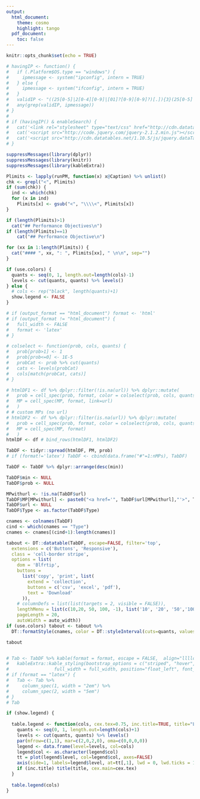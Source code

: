 ```yaml
---
output:
  html_document:
    theme: cosmo
    highlight: tango
  pdf_document:
    toc: false
---
```


<meta charset="UTF-8">
<meta name="google" content="notranslate">
<meta http-equiv="Content-Language" content="en">

```r
knitr::opts_chunk$set(echo = TRUE)
```

```r
# havingIP <- function() {
#   if (.Platform$OS.type == "windows") {
#     ipmessage <- system("ipconfig", intern = TRUE)
#   } else {
#     ipmessage <- system("ifconfig", intern = TRUE)
#   }
#   validIP <- "((25[0-5]|2[0-4][0-9]|[01]?[0-9][0-9]?)[.]){3}(25[0-5]|2[0-4][0-9]|[01]?[0-9][0-9]?)"
#   any(grep(validIP, ipmessage))
# }
# 
# if (havingIP() & enableSearch) {
#   cat('<link rel="stylesheet" type="text/css" href="http://cdn.datatables.net/1.10.5/css/jquery.dataTables.min.css">')
#   cat('<script src="http://code.jquery.com/jquery-2.1.2.min.js"></script>')
#   cat('<script src="http://cdn.datatables.net/1.10.5/js/jquery.dataTables.min.js"></script>')
# }

```

<!-- <script type="text/javascript"> -->
<!--          $(document).ready(function() { -->
<!--              $("table").DataTable({ -->
<!--                "aLengthMenu": [[50, 75, 100, -1], [50, 75, 100, "All"]], -->
<!--                "iDisplayLength": 50 -->
<!--              }); -->
<!--          } ); -->

<!-- </script> -->

```r
suppressMessages(library(dplyr))
suppressMessages(library(knitr))
suppressMessages(library(kableExtra))

Plimits <- lapply(runPM, function(x) x@Caption) %>% unlist()
chk <- grepl("<", Plimits)
if (sum(chk)) {
  ind <- which(chk)  
  for (x in ind)
    Plimits[x] <- gsub("<", "\\\\<", Plimits[x])
}

if (length(Plimits)>1)
  cat("## Performance Objectives\n")
if (length(Plimits)==1)
    cat("## Performance Objective\n")

for (xx in 1:length(Plimits)) {
  cat("#### ", xx, ": ", Plimits[xx], " \n\n", sep="")
}

```

```r
if (use.colors) {
  quants <- seq(0, 1, length.out=length(cols)-1)
  levels <- cut(quants, quants) %>% levels()
} else {
  # cols <- rep("black", length(quants)+1)
  show.legend <- FALSE
}
```


```r

# if (output_format == "html_document") format <- 'html'
# if (output_format != "html_document") {
#   full_width <- FALSE
#   format <- 'latex'
# }

# colselect <- function(prob, cols, quants) {
#   prob[prob>1] <- 1
#   prob[prob<=0] <- 1E-5
#   probCat <- prob %>% cut(quants) 
#   cats <- levels(probCat)
#   cols[match(probCat, cats)]
# }

# htmlDF1 <- df %>% dplyr::filter(!is.na(url)) %>% dplyr::mutate(
#   prob = cell_spec(prob, format, color = colselect(prob, cols, quants)),
#   MP = cell_spec(MP, format, link=url)
#   )
# # custom MPs (no url)
# htmlDF2 <- df %>% dplyr::filter(is.na(url)) %>% dplyr::mutate(
#   prob = cell_spec(prob, format, color = colselect(prob, cols, quants)),
#   MP = cell_spec(MP, format)
#   )
htmlDF <- df # bind_rows(htmlDF1, htmlDF2)

TabDF <- tidyr::spread(htmlDF, PM, prob)
# if (format!='latex') TabDF <- cbind(data.frame("#"=1:nMPs), TabDF)

TabDF <- TabDF %>% dplyr::arrange(desc(min))

TabDF$min <- NULL
TabDF$prob <- NULL

MPwithurl <- !is.na(TabDF$url) 
TabDF$MP[MPwithurl] <- paste0("<a href='", TabDF$url[MPwithurl],"'>", TabDF$MP[MPwithurl],"</a>")
TabDF$url <- NULL
TabDF$Type <- as.factor(TabDF$Type)

cnames <- colnames(TabDF)
cind <- which(cnames == "Type")
cnames <- cnames[(cind+1):length(cnames)]

tabout <- DT::datatable(TabDF, escape=FALSE, filter='top', 
  extensions = c('Buttons', 'Responsive'), 
  class = 'cell-border stripe', 
  options = list(
    dom = 'Blfrtip',
    buttons = 
      list('copy', 'print', list(
        extend = 'collection',
        buttons = c('csv', 'excel', 'pdf'),
        text = 'Download'
      )),
    # columnDefs = list(list(targets = 2, visible = FALSE)),
    lengthMenu = list(c(10,20, 50, 100, -1), list('10', '20', '50','100', 'All')),
    pageLength = 20, 
    autoWidth = auto_width)) 
if (use.colors) tabout <- tabout %>% 
  DT::formatStyle(cnames, color = DT::styleInterval(cuts=quants, values=cols)) 

tabout


# Tab <- TabDF %>% kable(format = format, escape = FALSE,  align="llllcccclll") %>%
#   kableExtra::kable_styling(bootstrap_options = c("striped", "hover", "condensed", "responsive"),
#                 full_width = full_width, position="float_left", font_size = font_size)
# if (format == "latex") {
#   Tab <- Tab %>%
#     column_spec(1, width = "2em") %>%
#     column_spec(2, width = "5em")
# }
# Tab 

```


```r
if (show.legend) {
  
  table.legend <- function(cols, cex.tex=0.75, inc.title=TRUE, title="Legend") {
    quants <- seq(0, 1, length.out=length(cols)+1) 
    levels <- cut(quants, quants) %>% levels()
    par(mfrow=c(1,1), mar=c(2,0,2,0), oma=c(0,0,0,0))
    legend <- data.frame(level=levels, col=cols)
    legend$col <- as.character(legend$col)
    tt = plot(legend$level, col=legend$col, axes=FALSE)
    axis(side=1, labels=legend$level, at=tt[,1], lwd = 0, lwd.ticks = 1, cex.axis=cex.tex)
    if (inc.title) title(title, cex.main=cex.tex)
  }
  
  table.legend(cols)
}
```






  